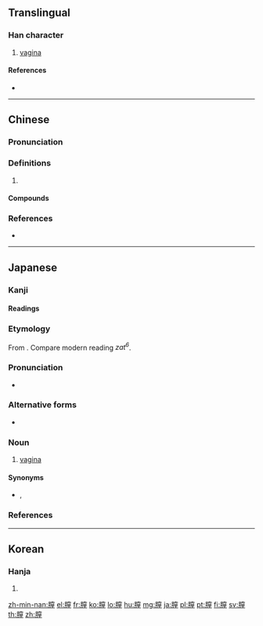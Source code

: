 {{character info/new}}
{{also|腟}}
==Translingual==

===Han character===
{{Han char|rn=130|rad=肉|as=11|sn=15|four=73214|canj=BJCG}}

# [[vagina]]

====References====
* {{Han ref|kx=0993.160|dkj=29849|dj=1445.130|hdz=32109.030|uh=81A3|ud=33187|bh=E6FD|bd=59133}}

----

==Chinese==
{{zh-forms}}

===Pronunciation===
{{zh-pron
|m=zhī
|c=zat6
|cat=
}}

===Definitions===
{{zh-hanzi}}

# {{rfdef|zh}}

====Compounds====
{{zh-der|膣液}}

===References===
* {{R:twedu|B03698}}

----

==Japanese==

===Kanji===
{{ja-kanji|grade=|rs=肉11}}

====Readings====
{{ja-readings
|goon=[[ちち]] (chichi) {{non-joyo-reading}}
|kanon=[[ちつ]] (chitsu)
}}

===Etymology===
<div style="float:right;">
{{wikipedia|lang=ja}}
{{wikipedia|Vagina}}
</div>
{{ja-kanjitab|yomi=o|ちつ}}
From {{etyl|ltc|ja|sort=ちつ}} {{m|zh|膣||vagina}}. Compare modern {{etyl|yue|-}} reading ''zat<sup>6</sup>''.

===Pronunciation===
* {{ja-pron|yomi=kanon|ちつ|acc=2|acc_ref=DJR|acc2=1|acc2_ref=DJR}}

===Alternative forms===
* {{ja-l|腟}}

===Noun===
{{ja-noun|ちつ}}

# {{lb|ja|sort=ちつ|anatomy}} [[vagina]]

====Synonyms====
* {{ja-r|ワギナ}}, {{ja-r|バギナ}}

===References===
<references/>

----

==Korean==

===Hanja===
{{ko-hanja|hangeul=질|eumhun=|rv=jil|mr=chil|y=cil}}

# {{defn|lang=ko|sort=肉11}}

[[zh-min-nan:膣]]
[[el:膣]]
[[fr:膣]]
[[ko:膣]]
[[lo:膣]]
[[hu:膣]]
[[mg:膣]]
[[ja:膣]]
[[pl:膣]]
[[pt:膣]]
[[fi:膣]]
[[sv:膣]]
[[th:膣]]
[[zh:膣]]